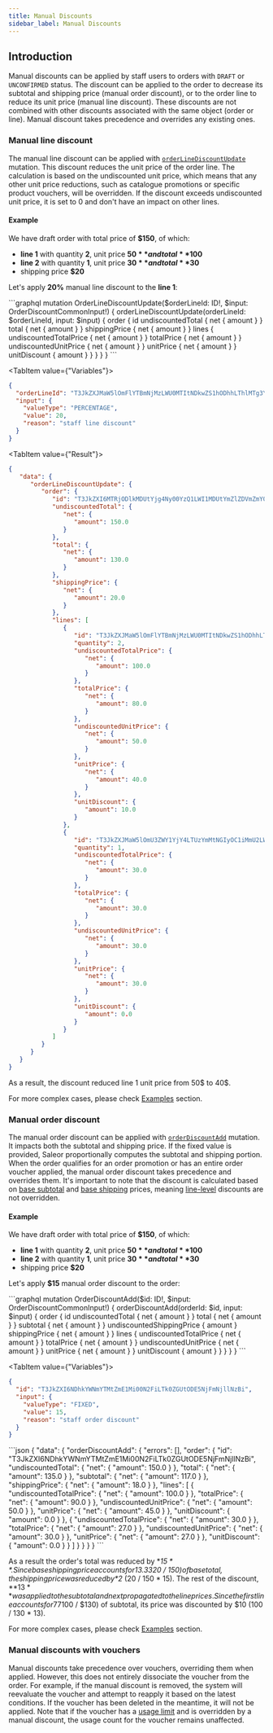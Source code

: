 ```yaml
---
title: Manual Discounts
sidebar_label: Manual Discounts
---
```



## Introduction
Manual discounts can be applied by staff users to orders with `DRAFT` or `UNCONFIRMED` status.
The discount can be applied to the order to decrease its subtotal and shipping price (manual order discount), 
or to the order line to reduce its unit price (manual line discount). 
These discounts are not combined with other discounts associated with the same object (order or line).
Manual discount takes precedence and overrides any existing ones.

### Manual line discount
The manual line discount can be applied with [`orderLineDiscountUpdate`](api-reference/orders/mutations/order-line-discount-update.mdx) mutation.
This discount reduces the unit price of the order line. The calculation is based on the undiscounted unit price, 
which means that any other unit price reductions, such as catalogue promotions or specific product vouchers, will be overridden.
If the discount exceeds undiscounted unit price, it is set to 0 and don't have an impact on other lines.

#### Example

We have draft order with total price of **$150**, of which:
* **line 1** with quantity **2**, unit price **$50** and total **$100**
* **line 2** with quantity **1**, unit price **$30** and total **$30**
* shipping price **$20**

Let's apply **20%** manual line discount to the **line 1**:

<Tabs>
<TabItem value="Mutation">
```graphql
mutation OrderLineDiscountUpdate($orderLineId: ID!, $input: OrderDiscountCommonInput!) {
  orderLineDiscountUpdate(orderLineId: $orderLineId, input: $input) {
    order {
      id
      undiscountedTotal {
        net {
          amount
        }
      }
      total {
        net {
          amount
        }
      }
      shippingPrice {
        net {
          amount
        }
      }
      lines {
        undiscountedTotalPrice {
          net {
            amount
          }
        }
        totalPrice {
          net {
            amount
          }
        }
        undiscountedUnitPrice {
          net {
            amount
          }
        }
        unitPrice {
          net {
            amount
          }
        }
        unitDiscount {
          amount
        }
      }
    }
  }
}
```
</TabItem>

<TabItem value={"Variables"}>
```json
{
  "orderLineId": "T3JkZXJMaW5lOmFlYTBmNjMzLWU0MTItNDkwZS1hODhhLThlMTg3YzQ3N2ZkNQ==",
  "input": {
    "valueType": "PERCENTAGE",
    "value": 20,
    "reason": "staff line discount"
  }
}
```
</TabItem>

<TabItem value={"Result"}>
```json
{
   "data": {
      "orderLineDiscountUpdate": {
         "order": {
            "id": "T3JkZXI6MTRjODlkMDUtYjg4Ny00YzQ1LWI1MDUtYmZlZDVmZmY0ZTQz",
            "undiscountedTotal": {
               "net": {
                  "amount": 150.0
               }
            },
            "total": {
               "net": {
                  "amount": 130.0
               }
            },
            "shippingPrice": {
               "net": {
                  "amount": 20.0
               }
            },
            "lines": [
               {
                  "id": "T3JkZXJMaW5lOmFlYTBmNjMzLWU0MTItNDkwZS1hODhhLThlMTg3YzQ3N2ZkNQ==",
                  "quantity": 2,
                  "undiscountedTotalPrice": {
                     "net": {
                        "amount": 100.0
                     }
                  },
                  "totalPrice": {
                     "net": {
                        "amount": 80.0
                     }
                  },
                  "undiscountedUnitPrice": {
                     "net": {
                        "amount": 50.0
                     }
                  },
                  "unitPrice": {
                     "net": {
                        "amount": 40.0
                     }
                  },
                  "unitDiscount": {
                     "amount": 10.0
                  }
               },
               {
                  "id": "T3JkZXJMaW5lOmU3ZWY1YjY4LTUzYmMtNGIyOC1iMmU2LWI0YjI3OWE0NTg2OA==",
                  "quantity": 1,
                  "undiscountedTotalPrice": {
                     "net": {
                        "amount": 30.0
                     }
                  },
                  "totalPrice": {
                     "net": {
                        "amount": 30.0
                     }
                  },
                  "undiscountedUnitPrice": {
                     "net": {
                        "amount": 30.0
                     }
                  },
                  "unitPrice": {
                     "net": {
                        "amount": 30.0
                     }
                  },
                  "unitDiscount": {
                     "amount": 0.0
                  }
               }
            ]
         }
      }
   }
}
```
</TabItem>
</Tabs>
As a result, the discount reduced line 1 unit price from 50$ to 40$.

For more complex cases, please check [Examples](developer/discounts/examples.mdx) section.

### Manual order discount
The manual order discount can be applied with [`orderDiscountAdd`](api-reference/orders/mutations/order-discount-add.mdx) mutation.
It impacts both the subtotal and shipping price. If the fixed value is provided, Saleor proportionally computes the subtotal and shipping portion.
When the order qualifies for an order promotion or has an entire order voucher applied, 
the manual order discount takes precedence and overrides them. It's important to note that the discount is calculated based on [base subtotal](developer/price-calculation.mdx#discount-application) 
and [base shipping](developer/price-calculation.mdx#discount-application) prices, meaning [line-level](developer/discounts/overview.mdx#level) discounts are not overridden. 


#### Example

We have draft order with total price of **$150**, of which:
* **line 1** with quantity **2**, unit price **$50** and total **$100**
* **line 2** with quantity **1**, unit price **$30** and total **$30**
* shipping price **$20**

Let's apply **$15** manual order discount to the order:

<Tabs>
<TabItem value="Mutation">
```graphql
mutation OrderDiscountAdd($id: ID!, $input: OrderDiscountCommonInput!) {
  orderDiscountAdd(orderId: $id, input: $input) {
    order {
      id
      undiscountedTotal {
        net {
          amount
        }
      }
      total {
        net {
          amount
        }
      }
      subtotal {
        net {
          amount
        }
      }
      undiscountedShippingPrice {
        amount
      }
      shippingPrice {
        net {
          amount
        }
      }
      lines {
        undiscountedTotalPrice {
          net {
            amount
          }
        }
        totalPrice {
          net {
            amount
          }
        }
        undiscountedUnitPrice {
          net {
            amount
          }
        }
        unitPrice {
          net {
            amount
          }
        }
        unitDiscount {
          amount
        }
      }
    }
  }
}
```
</TabItem>

<TabItem value={"Variables"}>
```json
{
  "id": "T3JkZXI6NDhkYWNmYTMtZmE1Mi00N2FiLTk0ZGUtODE5NjFmNjllNzBi",
  "input": {
    "valueType": "FIXED",
    "value": 15,
    "reason": "staff order discount"
  }
}
```
</TabItem>
<TabItem value={"Result"}>
```json
{
   "data": {
      "orderDiscountAdd": {
         "errors": [],
         "order": {
            "id": "T3JkZXI6NDhkYWNmYTMtZmE1Mi00N2FiLTk0ZGUtODE5NjFmNjllNzBi",
            "undiscountedTotal": { 
               "net": {
                  "amount": 150.0
               }
            },
            "total": {
               "net": {
                  "amount": 135.0
               }
            },
            "subtotal": {
               "net": {
                  "amount": 117.0
               }
            },
            "shippingPrice": {
               "net": {
                  "amount": 18.0
               }
            },
            "lines": [
               {
                  "undiscountedTotalPrice": {
                     "net": {
                        "amount": 100.0
                     }
                  },
                  "totalPrice": {
                     "net": {
                        "amount": 90.0
                     }
                  },
                  "undiscountedUnitPrice": {
                     "net": {
                        "amount": 50.0
                     }
                  },
                  "unitPrice": {
                     "net": {
                        "amount": 45.0
                     }
                  },
                  "unitDiscount": {
                     "amount": 0.0
                  }
               },
               {
                  "undiscountedTotalPrice": {
                     "net": {
                        "amount": 30.0
                     }
                  },
                  "totalPrice": {
                     "net": {
                        "amount": 27.0
                     }
                  },
                  "undiscountedUnitPrice": {
                     "net": {
                        "amount": 30.0
                     }
                  },
                  "unitPrice": {
                     "net": {
                        "amount": 27.0
                     }
                  },
                  "unitDiscount": {
                     "amount": 0.0
                  }
               }
            ]
         }
      }
   }
}
```
</TabItem>
</Tabs>



As a result the order's total was reduced by **$15**. Since base shipping price accounts for 13.33% ($20 / $150) of base total, the shipping price was reduced by *$2* (20 / 150 * 15).
The rest of the discount, **$13** was applied to the subtotal and next propagated to the line prices. Since the first line accounts for 77% ($100 / $130) of subtotal,
its price was discounted by $10 (100 / 130 * 13).

For more complex cases, please check [Examples](developer/discounts/examples.mdx) section.


### Manual discounts with vouchers

Manual discounts take precedence over vouchers, overriding them when applied. However, this does not entirely dissociate the voucher from the order.
For example, if the manual discount is removed, the system will reevaluate the voucher and attempt to reapply it based on the latest conditions. 
If the voucher has been deleted in the meantime, it will not be applied.
Note that if the voucher has a [usage limit](developer/discounts/vouchers.mdx#usage-limits) and is overridden by a manual discount, the usage count for the voucher remains unaffected.